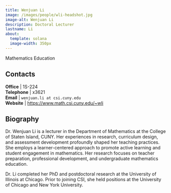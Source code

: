 ```yaml
---
title: Wenjuan Li
image: /images/people/wli-headshot.jpg
image-alt: Wenjuan Li
description: Doctoral Lecturer
lastname: Li
about:
  template: solana
  image-width: 350px
---
```



Mathematics Education


## Contacts

<i class="bi bi-door-open"></i> **Office** | 1S-224 <br/>
<i class="bi bi-telephone"></i> **Telephone** | x3621 <br/>
<i class="bi bi-mailbox"></i> **Email** | `wenjuan.li at csi.cuny.edu` <br/>
<i class="bi bi-x-diamond"></i> **Website**  | [https://www.math.csi.cuny.edu/~wli](https://www.math.csi.cuny.edu/~wli) <br/>

## Biography

Dr. Wenjuan Li is a lecturer in the Department of Mathematics at the College of Staten Island, CUNY. Her experiences in research, curriculum design, and assessment development profoundly shaped her teaching practices. She employs a learner-centered approach to promote active learning and student engagement in mathematics. Her research focuses on teacher preparation, professional development, and undergraduate mathematics education.


Dr. Li completed her PhD and postdoctoral research at the University of Illinois at Chicago. Prior to joining CSI, she held positions at the University of Chicago and New York University.


